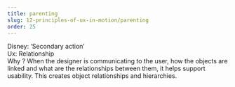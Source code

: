 ```yaml
---
title: parenting
slug: 12-principles-of-ux-in-motion/parenting
order: 25
---
```


<SlideTemplate title="Principle 3: Parenting">

Disney: ‘Secondary action’  
Ux: Relationship  
Why ? When the designer is communicating to the user, how the objects are linked and what are the relationships between them, it helps support usability. This creates object relationships and hierarchies.  

</SlideTemplate>

